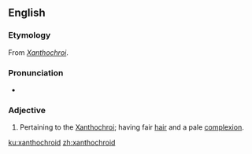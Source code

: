 ==English==

===Etymology===
From ''[[Xanthochroi]]''.

===Pronunciation===
* {{IPA|/zænˈθəʊkɹɔɪd/}}

===Adjective===
{{en-adj}}

# {{anthropology}} Pertaining to the [[Xanthochroi]]; having fair [[hair]] and a pale [[complexion]].

[[ku:xanthochroid]]
[[zh:xanthochroid]]
